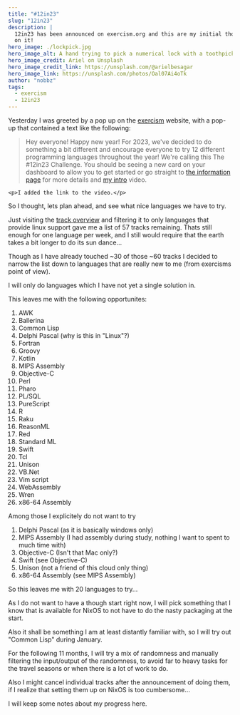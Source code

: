 ```yaml
---
title: "#12in23"
slug: "12in23"
description: |
  12in23 has been announced on exercism.org and this are my initial thoughts
  on it!
hero_image: ./lockpick.jpg
hero_image_alt: A hand trying to pick a numerical lock with a toothpick
hero_image_credit: Ariel on Unsplash
hero_image_credit_link: https://unsplash.com/@arielbesagar
hero_image_link: https://unsplash.com/photos/Oal07Ai4oTk
author: "nobbz"
tags:
  - exercism
  - 12in23
---
```


Yesterday I was greeted by a pop up on the [exercism] website, with a pop-up
that contained a text like the following:

> Hey everyone! Happy new year! For 2023, we've decided to do something a bit
> different and encourage everyone to try 12 different programming languages
> throughout the year! We're calling this The #12in23 Challenge. You should be
> seeing a new card on your dashboard to allow you to get started or go
> straight to [the information page][info] for more details and [my
> intro][12in23-vlog] video.

```notebox
<p>I added the link to the video.</p>
```

So I thought, lets plan ahead, and see what nice languages we have to try.

Just visiting the [track overview][tracks] and filtering it to only languages
that provide linux support gave me a list of 57 tracks remaining. Thats still
enough for one language per week, and I still would require that the earth takes
a bit longer to do its sun dance…

Though as I have already touched ~30 of those ~60 tracks I decided to narrow the
list down to languages that are really new to me (from exercisms point of view).

I will only do languages which I have not yet a single solution in.

This leaves me with the following opportunites:

1.  AWK
2.  Ballerina
3.  Common Lisp
4.  Delphi Pascal (why is this in "Linux"?)
5.  Fortran
6.  Groovy
7.  Kotlin
8.  MIPS Assembly
9.  Objective-C
10. Perl
11. Pharo
12. PL/SQL
13. PureScript
14. R
15. Raku
16. ReasonML
17. Red
18. Standard ML
19. Swift
20. Tcl
21. Unison
22. VB.Net
23. Vim script
24. WebAssembly
25. Wren
26. x86-64 Assembly

Among those I explicitely do not want to try

1. Delphi Pascal (as it is basically windows only)
2. MIPS Assembly (I had assembly during study, nothing I want to spent to much time with)
3. Objective-C (Isn't that Mac only?)
4. Swift (see Objective-C)
5. Unison (not a friend of this cloud only thing)
6. x86-64 Assembly (see MIPS Assembly)

So this leaves me with 20 languages to try…

As I do not want to have a though start right now, I will pick something that I
know that is available for NixOS to not have to do the nasty packaging at the
start.

Also it shall be something I am at least distantly familiar with, so I will try
out "Common Lisp" during January.

For the following 11 months, I will try a mix of randomness and manually filtering
the input/output of the randomness, to avoid far to heavy tasks for the travel
seasons or when there is a lot of work to do.

Also I might cancel individual tracks after the announcement of doing them, if
I realize that setting them up on NixOS is too cumbersome…

I will keep some notes about my progress here.

[exercism]: https//www.exercism.org/
[info]: https://exercism.org/challenges/12in23
[12in23-vlog]: https://youtu.be/Svzev-9shKs
[tracks]: https://exercism.org/tracks
